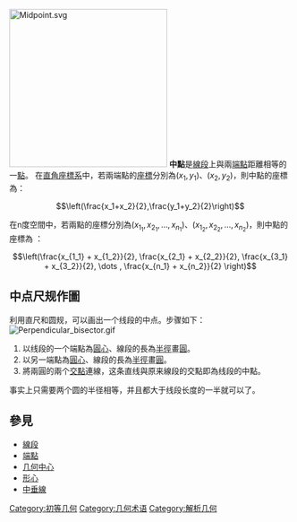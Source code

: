 [[File:Midpoint.svg|282px]]
'''中點'''是[[線段|線段]]上與兩[[端點|端點]]距離相等的一[[點|點]]。
在[[直角座標系|直角座標系]]中，若兩端點的[[座標|座標]]分別為<math>(x_1,y_1)</math>、<math>(x_2,y_2)</math>，則中點的座標為：
:<math>\left(\frac{x_1+x_2}{2},\frac{y_1+y_2}{2}\right)</math>

在n度空間中，若兩點的座標分別為<math>(x_{1_1},x_{2_1}, ... ,x_{n_1})</math>、<math>(x_{1_2},x_{2_2}, ... ,x_{n_2})</math>，則中點的座標為 ：
:<math>\left(\frac{x_{1_1} + x_{1_2}}{2}, \frac{x_{2_1} + x_{2_2}}{2}, \frac{x_{3_1} + x_{3_2}}{2}, \dots , \frac{x_{n_1} + x_{n_2}}{2} \right)</math>

== 中点尺规作圖 ==

利用直尺和圆规，可以画出一个线段的中点。步骤如下：
[[File:Perpendicular_bisector.gif|right]]
# 以线段的一个端點為[[圓心|圓心]]、線段的長為[[半徑|半徑]]畫[[圓|圓]]。
# 以另一端點為[[圓心|圓心]]、線段的長為[[半徑|半徑]]畫[[圓|圓]]。
# 將兩圓的兩个[[交點|交點]]連線，这条直线與原来線段的交點即為线段的中點。 
事实上只需要两个圆的半径相等，并且都大于线段长度的一半就可以了。  

== 參見 ==
*[[線段|線段]]
*[[端點|端點]]
*[[几何中心|几何中心]]
*[[形心|形心]]
*[[中垂線|中垂線]]
{{几何术语}}
{{Geometry-stub}}

[[Category:初等几何|Category:初等几何]]
[[Category:几何术语|Category:几何术语]]
[[Category:解析几何|Category:解析几何]]